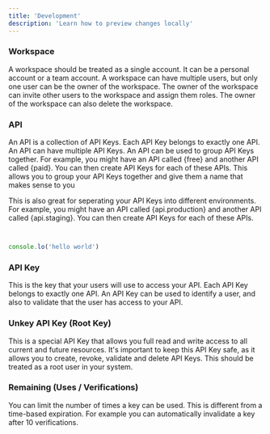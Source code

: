```yaml
---
title: 'Development'
description: 'Learn how to preview changes locally'
---
```


### Workspace

A workspace should be treated as a single account. It can be a personal account or a team account. A workspace can have multiple users, but only one user can be the owner of the workspace. The owner of the workspace can invite other users to the workspace and assign them roles. The owner of the workspace can also delete the workspace.

### API

An API is a collection of API Keys. Each API Key belongs to exactly one API. An API can have multiple API Keys. An API can be used to group API Keys together. For example, you might have an API called {free} and another API called {paid}. You can then create API Keys for each of these APIs. This allows you to group your API Keys together and give them a name that makes sense to you

This is also great for seperating your API Keys into different environments. For example, you might have an API called {api.production} and another API called {api.staging}. You can then create API Keys for each of these APIs.

```javascript


console.lo('hello world')

```

### API Key

This is the key that your users will use to access your API. Each API Key belongs to exactly one API. An API Key can be used to identify a user, and also to validate that the user has access to your API.

### Unkey API Key (Root Key)

This is a special API Key that allows you full read and write access to all current and future resources. It's important to keep this API Key safe, as it allows you to create, revoke, validate and delete API Keys. This should be treated as a root user in your system.

### Remaining (Uses / Verifications)

You can limit the number of times a key can be used. This is different from a time-based expiration. For example you can automatically invalidate a key after 10 verifications.